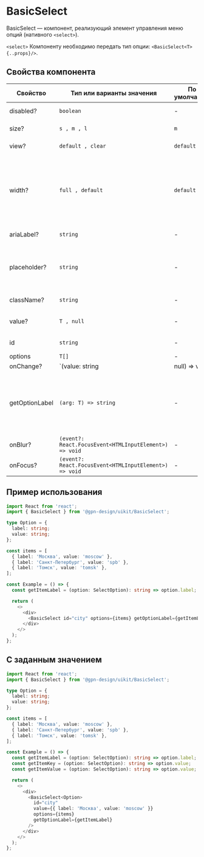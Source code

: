 
# BasicSelect

BasicSelect — компонент, реализующий элемент управления меню опций (нативного `<select>`).

`<select>`
Компоненту необходимо передать тип опции: `<BasicSelect<T> {..props}/>`.

## Cвойства компонента

| Свойство       | Тип или варианты значения                              | По умолчанию | Описание                                                                                              |
| -------------- | ------------------------------------------------------ | ------------ | ----------------------------------------------------------------------------------------------------- |
| disabled?      | `boolean`                                              | -            | Активность компонента                                                                                 |
| size?          | `s , m , l`                                            | `m`          | Размер компонента                                                                                     |
| view?          | `default , clear`                                      | `default`    | Внешний вид компонента                                                                                |
| width?         | `full , default`                                       | `default`    | Cвойство определяет, какую ширину будет занимать компонент. `default` — ширина по размеру содержимого |
| ariaLabel?     | `string`                                               | -            | `aria` атрибут для метки                                                                              |
| placeholder?   | `string`                                               | -            | Placeholder — текст, который отобразится в качестве подсказки в пустом поле                           |
| className?     | `string`                                               | -            | Дополнительный класс                                                                                  |
| value?         | `T , null`                                             | -            | Значение селекта, по умолчанию `null`.                                                                |
| id             | `string`                                               | -            | Идентификатор селекта                                                                                 |
| options        | `T[]`                                                  | -            | Опции                                                                                                 |
| onChange?      | `(value: string | null) => void`                       | -            | Обработчик события изменения значения компонента                                                      |
| getOptionLabel | `(arg: T) => string`                                   | -            | Функция для получения текста опции, который будет отображаться в поле для выбранного значения         |
| onBlur?        | `(event?: React.FocusEvent<HTMLInputElement>) => void` | -            | Обработчик события `blur`                                                                             |
| onFocus?       | `(event?: React.FocusEvent<HTMLInputElement>) => void` | -            | Обработчик события `focus`                                                                            |

## Пример использования

```ts
import React from 'react';
import { BasicSelect } from '@gpn-design/uikit/BasicSelect';

type Option = {
  label: string;
  value: string;
};

const items = [
  { label: 'Москва', value: 'moscow' },
  { label: 'Санкт-Петербург', value: 'spb' },
  { label: 'Томск', value: 'tomsk' },
];

const Example = () => {
  const getItemLabel = (option: SelectOption): string => option.label;

  return (
    <>
      <div>
        <BasicSelect id="city" options={items} getOptionLabel={getItemLabel} />
      </div>
    </>
  );
};
```

## С заданным значением

```ts
import React from 'react';
import { BasicSelect } from '@gpn-design/uikit/BasicSelect';

type Option = {
  label: string;
  value: string;
};

const items = [
  { label: 'Москва', value: 'moscow' },
  { label: 'Санкт-Петербург', value: 'spb' },
  { label: 'Томск', value: 'tomsk' },
];

const Example = () => {
  const getItemLabel = (option: SelectOption): string => option.label;
  const getItemKey = (option: SelectOption): string => option.value;
  const getItemValue = (option: SelectOption): string => option.value;

  return (
    <>
      <div>
        <BasicSelect<Option>
          id="city"
          value={{ label: 'Москва', value: 'moscow' }}
          options={items}
          getOptionLabel={getItemLabel}
        />
      </div>
    </>
  );
};
```
